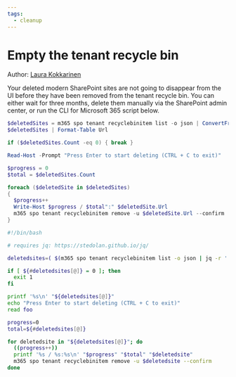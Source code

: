 ```yaml
---
tags:
  - cleanup
---
```



# Empty the tenant recycle bin

Author: [Laura Kokkarinen](https://laurakokkarinen.com/does-it-spark-joy-powershell-scripts-for-keeping-your-development-environment-tidy-and-spotless/#empty-the-tenant-recycle-bin)

Your deleted modern SharePoint sites are not going to disappear from the UI before they have been removed from the tenant recycle bin. You can either wait for three months, delete them manually via the SharePoint admin center, or run the CLI for Microsoft 365 script below.

<Tabs>
  <TabItem value="PowerShell">

  ```powershell
  $deletedSites = m365 spo tenant recyclebinitem list -o json | ConvertFrom-Json
  $deletedSites | Format-Table Url

  if ($deletedSites.Count -eq 0) { break }

  Read-Host -Prompt "Press Enter to start deleting (CTRL + C to exit)"

  $progress = 0
  $total = $deletedSites.Count

  foreach ($deletedSite in $deletedSites)
  {
    $progress++
    Write-Host $progress / $total":" $deletedSite.Url
    m365 spo tenant recyclebinitem remove -u $deletedSite.Url --confirm
  }
  ```

  </TabItem>
  <TabItem value="Bash">

  ```bash
  #!/bin/bash

  # requires jq: https://stedolan.github.io/jq/

  deletedsites=( $(m365 spo tenant recyclebinitem list -o json | jq -r '.[].Url') )

  if [ ${#deletedsites[@]} = 0 ]; then
    exit 1
  fi

  printf '%s\n' "${deletedsites[@]}"
  echo "Press Enter to start deleting (CTRL + C to exit)"
  read foo

  progress=0
  total=${#deletedsites[@]}

  for deletedsite in "${deletedsites[@]}"; do
    ((progress++))
    printf '%s / %s:%s\n' "$progress" "$total" "$deletedsite"
    m365 spo tenant recyclebinitem remove -u $deletedsite --confirm
  done
  ```

  </TabItem>
</Tabs>

